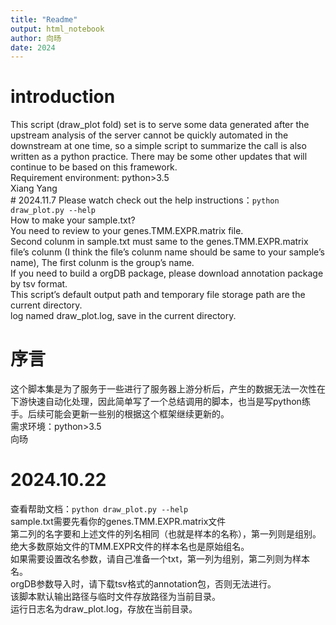 ```yaml
---
title: "Readme"
output: html_notebook
author: 向旸
date: 2024
---
```

# introduction
This script (draw_plot fold) set is to serve some data generated after the upstream analysis of the server cannot be quickly automated in the downstream at one time, so a simple script to summarize the call is also written as a python practice. There may be some other updates that will continue to be based on this framework.\
Requirement environment: python>3.5\
Xiang Yang\
# 2024.11.7
Please watch check out the help instructions：`python draw_plot.py --help`\
How to make your sample.txt?\
You need to review to your genes.TMM.EXPR.matrix file.\
Second colunm in sample.txt must same to the genes.TMM.EXPR.matrix file's colunm (I think the file's colunm name should be same to your sample's name), The first colunm is the group's name.\
If you need to build a orgDB package, please download annotation package by tsv format.\
This script's default output path and temporary file storage path are the current directory.\
log named draw_plot.log, save in the current directory.\

# 序言
这个脚本集是为了服务于一些进行了服务器上游分析后，产生的数据无法一次性在下游快速自动化处理，因此简单写了一个总结调用的脚本，也当是写python练手。后续可能会更新一些别的根据这个框架继续更新的。\
需求环境：python>3.5\
向旸

# 2024.10.22
查看帮助文档：`python draw_plot.py --help`\
sample.txt需要先看你的genes.TMM.EXPR.matrix文件\
第二列的名字要和上述文件的列名相同（也就是样本的名称），第一列则是组别。绝大多数原始文件的TMM.EXPR文件的样本名也是原始组名。\
如果需要设置改名参数，请自己准备一个txt，第一列为组别，第二列则为样本名。\
orgDB参数导入时，请下载tsv格式的annotation包，否则无法进行。\
该脚本默认输出路径与临时文件存放路径为当前目录。\
运行日志名为draw_plot.log，存放在当前目录。\
